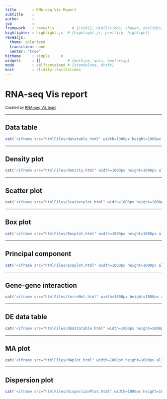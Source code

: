 ```yaml
---
title       : RNA-seq Vis Report
subtitle    : 
author      : 
job         : 
framework   : revealjs        # {io2012, html5slides, shower, dzslides, ...}
highlighter : highlight.js  # {highlight.js, prettify, highlight}
revealjs:
  theme: solarized
  transition: none
  center: "true"
hitheme     : simple     # 
widgets     : []            # {mathjax, quiz, bootstrap}
mode        : selfcontained # {standalone, draft}
knit        : slidify::knit2slides
---
```


<style type="text/css">
body {background:none transparent;
}
</style>

<script language="javascript" type="text/javascript">
  function resizeIframe(obj) {
    obj.style.height = obj.contentWindow.document.body.scrollHeight + 'px';
  }
</script>

# RNA-seq Vis report
<small> Created by [RNA-seq Vis team](https://yuanhangliu.shinyapps.io/RNA-seq)</small>

---

## Data table

```r
cat('<iframe src="htmlFiles/datatable.html" width=1000px height=1000px allowtransparency="true"> </iframe>')
```

---

## Density plot
```r
cat('<iframe src="htmlFiles/density.html" width=1000px height=1000px allowtransparency="true"> </iframe>')
```

---

## Scatter plot

```r
cat('<iframe src="htmlFiles/Scatterplot.html" width=1000px height=1000px allowtransparency="true"> </iframe>')
```

---

## Box plot

```r
cat('<iframe src="htmlFiles/Boxplot.html" width=1000px height=1000px allowtransparency="true"> </iframe>')
```

---

## Principal component

```r
cat('<iframe src="htmlFiles/pcaplot.html" width=1000px height=1000px allowtransparency="true"> </iframe>')
```

---

## Gene-gene interaction

```r
cat('<iframe src="htmlFiles/forceNet.html" width=1000px height=1000px allowtransparency="true"> </iframe>')
```

---

## DE data table

```r
cat('<iframe src="htmlFiles/DEdatatable.html" width=1000px height=1000px allowtransparency="true"> </iframe>')
```

---

## MA plot

```r
cat('<iframe src="htmlFiles/MAplot.html" width=1000px height=1000px allowtransparency="true"> </iframe>')
```

---

## Dispersion plot

```r
cat('<iframe src="htmlFiles/DispersionPlot.html" width=1000px height=1000px allowtransparency="true"> </iframe>')
```


